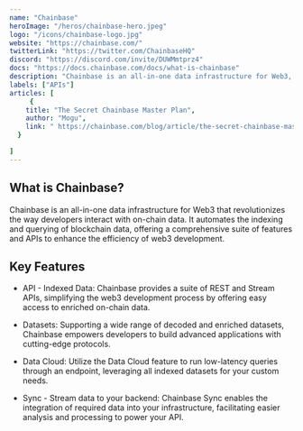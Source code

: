 ---
name: "Chainbase"
heroImage: "/heros/chainbase-hero.jpeg"  
logo: "/icons/chainbase-logo.jpg"   
website: "https://chainbase.com/"
twitterLink: "https://twitter.com/ChainbaseHQ"
discord: "https://discord.com/invite/DUWMmtprz4"
docs: "https://docs.chainbase.com/docs/what-is-chainbase"
description: "Chainbase is an all-in-one data infrastructure for Web3, automating the indexing and querying of blockchain data. "
labels: ["APIs"]
articles: [
     {
    title: "The Secret Chainbase Master Plan",
    author: "Mogu",
    link: " https://chainbase.com/blog/article/the-secret-chainbase-master-plan"
  }

]
---

## What is Chainbase?

Chainbase is an all-in-one data infrastructure for Web3 that revolutionizes the way developers interact with on-chain data. It automates the indexing and querying of blockchain data, offering a comprehensive suite of features and APIs to enhance the efficiency of web3 development.

## Key Features

- API - Indexed Data: Chainbase provides a suite of REST and Stream APIs, simplifying the web3 development process by offering easy access to enriched on-chain data.

- Datasets: Supporting a wide range of decoded and enriched datasets, Chainbase empowers developers to build advanced applications with cutting-edge protocols.

- Data Cloud: Utilize the Data Cloud feature to run low-latency queries through an endpoint, leveraging all indexed datasets for your custom needs.

- Sync - Stream data to your backend: Chainbase Sync enables the integration of required data into your infrastructure, facilitating easier analysis and processing to power your API.

